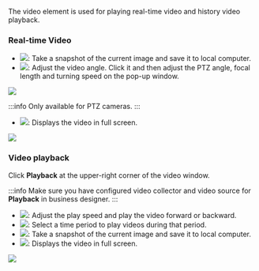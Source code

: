 
The video element is used for playing real-time video and history video playback.


### Real-time Video

- <img src="https://wordpressfreezonex.oss-accelerate.aliyuncs.com/monitoring/50.png"/>: Take a snapshot of the current image and save it to local computer.
- <img src="https://wordpressfreezonex.oss-accelerate.aliyuncs.com/monitoring/51.png"/>: Adjust the video angle. Click it and then adjust the PTZ angle, focal length and turning speed on the pop-up window. <br />

<img src="https://wordpressfreezonex.oss-accelerate.aliyuncs.com/monitoring/53.png"/>

:::info
Only available for PTZ cameras.
:::

- <img src="https://wordpressfreezonex.oss-accelerate.aliyuncs.com/monitoring/52.png"/>: Displays the video in full screen.


<img width={350} height={350} src="https://wordpressfreezonex.oss-accelerate.aliyuncs.com/monitoring/49.png" />


### Video playback

Click <strong>Playback</strong> at the upper-right corner of the video window.

:::info
Make sure you have configured video collector and video source for <strong>Playback</strong> in business designer.
:::

<ul>
<li>
<img src="https://wordpressfreezonex.oss-accelerate.aliyuncs.com/monitoring/55.png"/>: Adjust the play speed and play the video forward or backward.
</li>
<li>
<img src="https://wordpressfreezonex.oss-accelerate.aliyuncs.com/monitoring/56.png"/>: Select a time period to play videos during that period.
</li>
<li>
<img src="https://wordpressfreezonex.oss-accelerate.aliyuncs.com/monitoring/50.png"/>: Take a snapshot of the current image and save it to local computer.
</li>
<li>
<img src="https://wordpressfreezonex.oss-accelerate.aliyuncs.com/monitoring/52.png"/>: Displays the video in full screen.
</li>
</ul>
<img width={350} height={350} src="https://wordpressfreezonex.oss-accelerate.aliyuncs.com/monitoring/54.png" />

